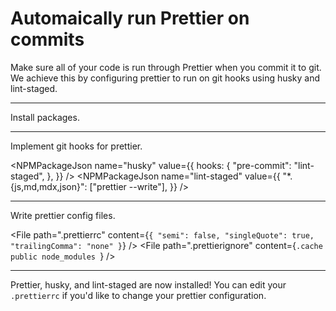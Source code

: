 # Automaically run Prettier on commits

Make sure all of your code is run through Prettier when you commit it to git.
We achieve this by configuring prettier to run on git hooks using husky and
lint-staged.

---

Install packages.

<NPMPackage name="husky" />
<NPMPackage name="prettier" />
<NPMPackage name="lint-staged" />

---

Implement git hooks for prettier.

<NPMPackageJson
  name="husky"
  value={{
    hooks: {
      "pre-commit": "lint-staged",
    },
  }}
/>
<NPMPackageJson
  name="lint-staged"
  value={{
    "*.{js,md,mdx,json}": ["prettier --write"],
  }}
/>

---

Write prettier config files.

<File
  path=".prettierrc"
  content={`{
  "semi": false,
  "singleQuote": true,
  "trailingComma": "none"
}`}
/>
<File
  path=".prettierignore"
  content={`.cache
public
node_modules
`}
/>

---

Prettier, husky, and lint-staged are now installed! You can edit your `.prettierrc`
if you'd like to change your prettier configuration.
